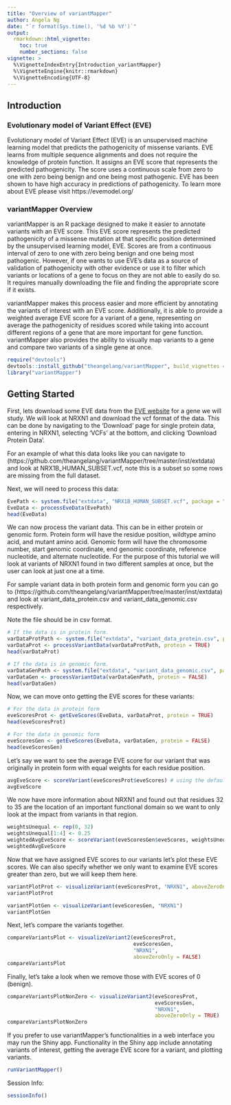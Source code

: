 ```yaml
---
title: "Overview of variantMapper"
author: Angela Ng
date: "`r format(Sys.time(), '%d %b %Y')`"
output: 
  rmarkdown::html_vignette:
    toc: true
    number_sections: false
vignette: >
  %\VignetteIndexEntry{Introduction_variantMapper}
  %\VignetteEngine{knitr::rmarkdown}
  %\VignetteEncoding{UTF-8}
---
```

## Introduction

### Evolutionary model of Variant Effect (EVE)

Evolutionary model of Variant Effect (EVE) is an unsupervised machine learning model that predicts the pathogenicity of missense variants.  EVE learns from multiple sequence alignments and does not require the knowledge of protein function.  It assigns an EVE score that represents the predicted pathogenicity.  The score uses a continuous scale from zero to one with zero being benign and one being most pathogenic.  EVE has been shown to have high accuracy in predictions of pathogenicity.  To learn more about EVE please visit https://evemodel.org/

### variantMapper Overview

variantMapper is an R package designed to make it easier to annotate variants with an EVE score.  This EVE score represents the predicted pathogenicity of a missense mutation at that specific position determined by the unsupervised learning model, EVE.  Scores are from a continuous interval of zero to one with zero being benign and one being most pathogenic.  However, if one wants to use EVE's data as a source of validation of pathogenicity with other evidence or use it to filter which variants or locations of a gene to focus on they are not able to easily do so.  It requires manually downloading the file and finding the appropriate score if it exists.

variantMapper makes this process easier and more efficient by annotating the variants of interest with an EVE score.  Additionally, it is able to provide a weighted average EVE score for a variant of a gene, representing on average the pathogenicity of residues scored while taking into account different regions of a gene that are more important for gene function.  variantMapper also provides the ability to visually map variants to a gene and compare two variants of a single gene at once.

```r
require("devtools")
devtools::install_github("theangelang/variantMapper", build_vignettes = TRUE)
library("variantMapper")
```

## Getting Started
First, lets download some EVE data from the [EVE website](https://evemodel.org/) for a gene we will study.  We will look at NRXN1 and download the vcf format of the data.  This can be done by navigating to the 'Download' page for single protein data, entering in NRXN1, selecting 'VCFs' at the bottom, and clicking 'Download Protein Data'.  

For an example of what this data looks like you can navigate to (https://github.com/theangelang/variantMapper/tree/master/inst/extdata) and look at NRX1B_HUMAN_SUBSET.vcf, note this is a subset so some rows are missing from the full dataset.

Next, we will need to process this data:
```r
EvePath <- system.file("extdata", "NRX1B_HUMAN_SUBSET.vcf", package = "variantMapper")
EveData <- processEveData(EvePath)
head(EveData)
```

We can now process the variant data.  This can be in either protein or genomic form.  Protein form will have the residue position, wildtype amino acid, and mutant amino acid.  Genomic form will have the chromosome number, start genomic coordinate, end genomic coordinate, reference nucleotide, and alternate nucleotide.  For the purpose of this tutorial we will look at variants of NRXN1 found in two different samples at once, but the user can look at just one at a time.

For sample variant data in both protein form and genomic form you can go to 
(https://github.com/theangelang/variantMapper/tree/master/inst/extdata) and look
at variant_data_protein.csv and variant_data_genomic.csv respectively.

Note the file should be in csv format.

```r
# If the data is in protein form.
varDataProtPath <- system.file("extdata", "variant_data_protein.csv", package = "variantMapper")
varDataProt <- processVariantData(varDataProtPath, protein = TRUE)
head(varDataProt)

# If the data is in genomic form.
varDataGenPath <- system.file("extdata", "variant_data_genomic.csv", package = "variantMapper")
varDataGen <- processVariantData(varDataGenPath, protein = FALSE)
head(varDataGen)
```

Now, we can move onto getting the EVE scores for these variants:

```r
# For the data in protein form
eveScoresProt <- getEveScores(EveData, varDataProt, protein = TRUE)
head(eveScoresProt)

# For the data in genomic form
eveScoresGen <- getEveScores(EveData, varDataGen, protein = FALSE)
head(eveScoresGen)
```

Let's say we want to see the average EVE score for our variant that was originally in protein form with equal weights for each residue position.

```r
avgEveScore <- scoreVariant(eveScoresProt$eveScores) # using the default of uniform weights
avgEveScore
```

We now have more information about NRXN1 and found out that residues 32 to 35 are the location of an important functional domain so we want to only look at the impact from variants in that region.

```r
weightsUnequal <- rep(0, 32)
weightsUnequal[1:4] <- 0.25
weightedAvgEveScore <- scoreVariant(eveScoresGen$eveScores, weightsUnequal)
weightedAvgEveScore
```

Now that we have assigned EVE scores to our variants let's plot these EVE scores.  We can also specify whether we only want to examine EVE scores greater than zero, but we will keep them here.
```r
variantPlotProt <- visualizeVariant(eveScoresProt, "NRXN1", aboveZeroOnly = FALSE)
variantPlotProt
```

```r
variantPlotGen <- visualizeVariant(eveScoresGen, "NRXN1")
variantPlotGen
```

Next, let's compare the variants together.

```r
compareVariantsPlot <- visualizeVariant2(eveScoresProt, 
                                         eveScoresGen, 
                                         "NRXN1", 
                                         aboveZeroOnly = FALSE)
compareVariantsPlot
```

Finally, let's take a look when we remove those with EVE scores of 0 (benign).

```r
compareVariantsPlotNonZero <- visualizeVariant2(eveScoresProt, 
                                                eveScoresGen, 
                                                "NRXN1", 
                                                aboveZeroOnly = TRUE)
compareVariantsPlotNonZero
```

If you prefer to use variantMapper's functionalities in a web interface you may run the Shiny app.  Functionality in the Shiny app include annotating variants of interest, getting the average EVE score for a variant, and plotting variants.

```r
runVariantMapper()
```

Session Info:
```r
sessionInfo()
```
